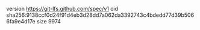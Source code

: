 version https://git-lfs.github.com/spec/v1
oid sha256:9138ccf0d24f91d4eb3d28dd7a062da3392743c4bdedd77d39b5066fa9e4d17e
size 9974
